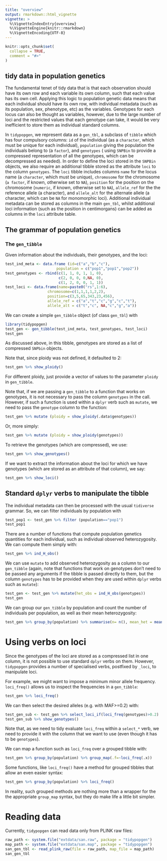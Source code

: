```yaml
---
title: "overview"
output: rmarkdown::html_vignette
vignette: >
  %\VignetteIndexEntry{overview}
  %\VignetteEngine{knitr::rmarkdown}
  %\VignetteEncoding{UTF-8}
---
```


```r
knitr::opts_chunk$set(
  collapse = TRUE,
  comment = "#>"
)
```

## tidy data in population genetics

The fundamental tenet of tidy data that is that each observation should have its
own row and each variable its own column, such that each value has its own cell.
Applying this logic to population genetic data means that each individual should
have its own row, with individual metadata (such as its population, sex, phenotype, etc)
as the variables. Genotypes for each locus can also be thought as variables, however, due
to the large number of loci and the restricted values that each genotype can take, it would
be very inefficient to store them as individual standard columns. 

In `tidypopgen`, we represent data as a `gen_tbl`, a subclass of `tibble` which has
four compulsory columns: `id` of the individual (as a `character`, which must 
be unique for each individual), `population` giving the population the 
individuals belong to (a `factor`), and `genotypes` (
using `SNPBin` to provide a compressed representation of all the genotypes, which
can be decompressed as needed). In order to define the loci stored in the `SNPBin` objects,
we also require an additional tibble stored as the attribute `loci` to the column `genotypes`. 
The `loci` tibble includes columns
`name` for the locus name (a `character`, which must be unique), `chromosome` for the chromosome (`a factor`, if known, 
otherwise set to `NA`), `position` for the position on the chromosome (`numeric`, if known, 
otherwise set to `NA`), `allele_ref` for the the reference allele (a character),
and `allele_alt` for the alternate allele (a character, which can be `NA` for
monomorphic loci). Additional individual metadata can be stored as columns in
the main `gen_tbl`, whilst additional loci information (such as the position in 
centimorgans) can be added as columns in the `loci` attribute table.

## The grammar of population genetics

### The `gen_tibble`

Given information about the individuals, their genotypes, and the loci:
```r
test_ind_meta <- data.frame (id=c("a","b","c"),
                       population = c("pop1","pop1","pop2"))
test_genotypes <- rbind(c(1, 1, 0, 1, 1, 0), 
                        c(2, 0, 0, 0,NA, 0), 
                        c(1, 2, 0, 0, 1, 1))
test_loci <- data.frame(name=paste0("rs",1:6),
                   chromosome=c(1,1,1,1,2,2),
                   position=c(3,5,65,343,23,456),
                   allele_ref = c("a","t","c","g","c","t"),
                   allele_alt = c("t","c", NA,"c","g","a"))
```

We can create a simple `gen_tibble` object (of class `gen_tbl`) with
```r
library(tidypopgen)
test_gen <- gen_tibble(test_ind_meta, test_genotypes, test_loci)
test_gen
```
As discussed above, in this tibble, genotypes are stored as a list of 
compressed `SNPbin` objects.

Note that, since ploidy was not defined, it defaulted to 2:
```r
test_gen %>% show_ploidy()
```
For different ploidy, just provide a vector of values to the parameter `ploidy`
in `gen_tibble`.

Note that, if we are passing a `gen_tibble` to a function that works on
genotypes, it is not necessary to pass the column `genotypes` in the call.
However, if such a function is used within a `dplyr` verb such as `mutate`,
we need to pass the `genotype` column to the function:

```r
test_gen %>% mutate (ploidy = show_ploidy(.data$genotypes))
```
Or, more simply:
```r
test_gen %>% mutate (ploidy = show_ploidy(genotypes))
```

To retrieve the genotypes (which are compressed), we use:
```r
test_gen %>% show_genotypes()
```

If we want to extract the information about the loci for which we have genotypes
(which are stored as an attribute of that column),
we say:
```r
test_gen %>% show_loci()
```

## Standard `dplyr` verbs to manipulate the tibble

The individual metadata can then be processed with the usual `tidiverse` grammar.
So, we can filter individuals by population with
```r
test_pop1 <- test_gen %>% filter (population=="pop1")
test_pop1
```

There are a number of functions that compute population genetics quantities for each
individual, such as individual observed heterozygosity. We can compute them simply with:
```r
test_gen %>% ind_H_obs()
```

We can use `mutate` to add observed heterozygosity as a column to our
`gen_tibble` (again, note that functions that work on genotypes don't need
to be passed any arguments if the tibble is passed directly to them, but
the column `genotypes` has to be provided when they are used within
`dplyr` verbs such as `mutate`):
```r
test_gen <- test_gen %>% mutate(het_obs = ind_H_obs(genotypes))
test_gen
```

We can group our `gen_tibble` by population and count the number of individuals 
per population, as well as their mean heterozygosity:
```r
test_gen %>% group_by(population) %>% summarise(n= n(), mean_het = mean(ind_H_obs(genotypes)))
```

# Using verbs on loci

Since the genotypes of the loci are stored as a compressed list in one column,
it is not possible to use standard `dplyr` verbs on them. However, `tidypopgen` provides
a number of specialised verbs, postfixed by `_loci`, to manipulate loci.

For example, we might want to impose a minimum minor allele frequency. 
`loci_freq()` allows us to inspect the frequencies in a `gen_tibble`: 
```r
test_gen %>% loci_freq()
```

We can then select the desired alleles (e.g. with MAF>=0.2) with:
```r
test_gen_sub <- test_gen %>% select_loci_if(loci_freq(genotypes)>0.2)
test_gen_sub %>% show_genotypes()
```

Note that, as we need to tidy evaluate `loci_freq` within a `select_*` verb,
we need to provide it with the column that we want to use (even though it has
to be `genotypes`).

We can map a function such as `loci_freq` over a grouped tibble with:
```r
test_gen %>% group_by(population) %>% group_map(.f=~loci_freq(.x))
```

Some functions, like `loci_freq()` have a method for grouped tibbles that 
allow an even easier syntax:

```r
test_gen %>% group_by(population) %>% loci_freq()
```

In reality, such grouped methods are nothing more than a wrapper for the
the appropriate `group_map` syntax, but they do make life a little bit simpler.


# Reading data

Currently, `tidypopgen` can read data only from PLINK raw files:

```r
raw_path <- system.file("extdata/san.raw", package = "tidypopgen")
map_path <- system.file("extdata/san.map", package = "tidypopgen")
san_gen_tbl <- read_plink_raw(file = raw_path, map_file = map_path)
san_gen_tbl
```
